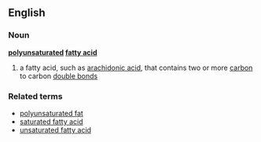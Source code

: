 ==English==
===Noun===
'''[[polyunsaturated]] [[fatty acid]]'''
#a fatty acid, such as [[arachidonic acid]], that contains two or more [[carbon]] to carbon [[double bond]]s
===Related terms===
*[[polyunsaturated fat]]
*[[saturated fatty acid]]
*[[unsaturated fatty acid]]